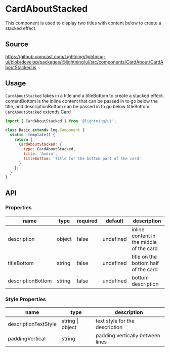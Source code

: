 
# CardAboutStacked

This component is used to display two titles with content below to create a stacked effect.

## Source

https://github.comcast.com/Lightning/lightning-ui/blob/develop/packages/@lightning/ui/src/components/CardAbout/CardAboutStacked.js

## Usage

`CardAboutStacked` takes in a title and a titleBottom to create a stacked effect. contentBottom is the inline content that can be passed in to go below the title, and descriptionBottom can be passed in to go below titleBottom.
`CardAboutStacked` extends [Card](?path=/docs/patterns-card--base)

```js
import { CardAboutStacked } from '@lightning/ui';

class Basic extends lng.Component {
  static _template() {
    return {
      CardAboutStacked: {
        type: CardAboutStacked,
        title: 'Audio',
        titleBottom: 'Title for the bottom part of the card'
      }
    };
  }
}
```

<Canvas>
  <Story id="tiles-cards-cardaboutstacked--stacked" />
</Canvas>

## API

### Properties

| name              | type   | required | default   | description                              |
| ----------------- | ------ | -------- | --------- | ---------------------------------------- |
| description       | object | false    | undefined | inline content in the middle of the card |
| titleBottom       | string | false    | undefined | title on the bottom half of the card     |
| descriptionBottom | string | false    | undefined | bottom description                       |

### Style Properties

| name                 | type             | description                      |
| -------------------- | ---------------- | -------------------------------- |
| descriptionTextStyle | string \| object | text style for the description   |
| paddingVertical      | string           | padding vertically between lines |
